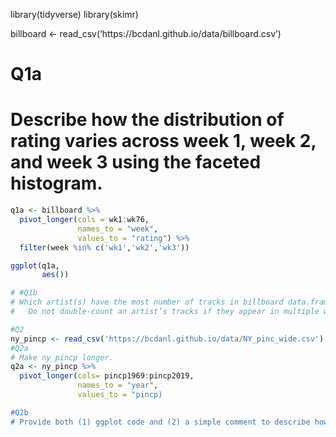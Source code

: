 library(tidyverse)
library(skimr)

billboard <- read_csv('https://bcdanl.github.io/data/billboard.csv')



# Q1a
# Describe how the distribution of rating varies across week 1, week 2, and week 3 using the faceted histogram.
```r
q1a <- billboard %>% 
  pivot_longer(cols = wk1:wk76,
               names_to = "week",
               values_to = "rating") %>% 
  filter(week %in% c('wk1','wk2','wk3'))

ggplot(q1a,
       aes())
```

```r
# #Q1b
# Which artist(s) have the most number of tracks in billboard data.frame?
#   Do not double-count an artist’s tracks if they appear in multiple weeks.

#Q2
ny_pincp <- read_csv('https://bcdanl.github.io/data/NY_pinc_wide.csv')
#Q2a
# Make ny_pincp longer.
q2a <- ny_pincp %>% 
  pivot_longer(cols= pincp1969:pincp2019,
               names_to = "year",
               values_to = "pincp)

#Q2b
# Provide both (1) ggplot code and (2) a simple comment to describe how overall the yearly trend of NY counties’ average personal incomes are.
```
